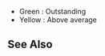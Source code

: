 *Green : Outstanding
*Yellow : Above average
{{EquipmentComparisonKai
|iterator = equipmentByType|type = 36
|aa_good = 2
}}
==See Also==
{{Equipmentlist}}
